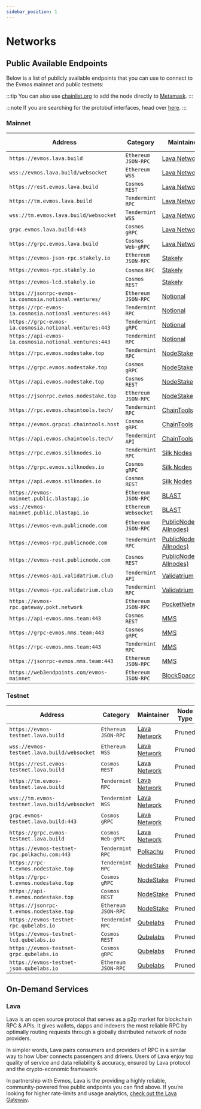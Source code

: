 ```yaml
---
sidebar_position: 1
---
```


# Networks

## Public Available Endpoints

Below is a list of publicly available endpoints that you can use to connect to the Evmos mainnet and
public testnets:

:::tip
You can also use [chainlist.org](https://chainlist.org/) to add the node directly to [Metamask](./../../use/connect-your-wallet/metamask#automatic-import).
:::

:::note
If you are searching for the protobuf interfaces, head over [here](https://buf.build/evmos).
:::

### Mainnet

| Address                                       | Category               | Maintainer                              | Node Type  |
| --------------------------------------------- | ---------------------- | --------------------------------------- | -----------|
| `https://evmos.lava.build`                    | `Ethereum` `JSON-RPC`  | [Lava Network](https://lavanet.xyz)             | Pruned     |
| `wss://evmos.lava.build/websocket`            | `Ethereum` `WSS`       | [Lava Network](https://lavanet.xyz)             | Pruned     |
| `https://rest.evmos.lava.build`               | `Cosmos` `REST`        | [Lava Network](https://lavanet.xyz)             | Pruned     |
| `https://tm.evmos.lava.build`                 | `Tendermint` `RPC`     | [Lava Network](https://lavanet.xyz)             | Pruned     |
| `wss://tm.evmos.lava.build/websocket`         | `Tendermint` `WSS`     | [Lava Network](https://lavanet.xyz)             | Pruned     |
| `grpc.evmos.lava.build:443`                   | `Cosmos` `gRPC`        | [Lava Network](https://lavanet.xyz)             | Pruned     |
| `https://grpc.evmos.lava.build`               | `Cosmos` `Web-gRPC`    | [Lava Network](https://lavanet.xyz)             | Pruned     |
| `https://evmos-json-rpc.stakely.io`           | `Ethereum` `JSON-RPC`  | [Stakely](https://stakely.io/)          | Pruned  |
| `https://evmos-rpc.stakely.io`                | `Cosmos` `RPC`         | [Stakely](https://stakely.io/)          | Pruned  |
| `https://evmos-lcd.stakely.io`                | `Cosmos` `REST`        | [Stakely](https://stakely.io/)          | Pruned  |
| `https://jsonrpc-evmos-ia.cosmosia.notional.ventures/` | `Ethereum` `JSON-RPC`  | [Notional](https://notional.ventures/)  | Pruned  |
| `https://rpc-evmos-ia.cosmosia.notional.ventures:443`  | `Tendermint` `RPC`     | [Notional](https://notional.ventures/)  | Pruned  |
| `https://grpc-evmos-ia.cosmosia.notional.ventures:443` | `Tendermint` `gRPC`    | [Notional](https://notional.ventures/)  | Pruned  |
| `https://api-evmos-ia.cosmosia.notional.ventures:443`  | `Tendermint` `RPC`     | [Notional](https://notional.ventures/)  | Pruned  |
| `https://rpc.evmos.nodestake.top`             | `Tendermint` `RPC`     | [NodeStake](https://nodestake.top/)     | Pruned  |
| `https://grpc.evmos.nodestake.top`            | `Cosmos` `gRPC`        | [NodeStake](https://nodestake.top/)     | Pruned  |
| `https://api.evmos.nodestake.top`             | `Cosmos` `REST`        | [NodeStake](https://nodestake.top/)     | Pruned  |
| `https://jsonrpc.evmos.nodestake.top`         | `Ethereum` `JSON-RPC`  | [NodeStake](https://nodestake.top/)     | Pruned  |
| `https://rpc.evmos.chaintools.tech/`          | `Tendermint` `RPC`     | [ChainTools](https://chaintools.tech/)  | Pruned  |
| `https://evmos.grpcui.chaintools.host`        | `Cosmos` `gRPC`        | [ChainTools](https://chaintools.tech/)  | Pruned  |
| `https://api.evmos.chaintools.tech/`          | `Tendermint` `API`     | [ChainTools](https://chaintools.tech/)  | Pruned  |
| `https://rpc.evmos.silknodes.io`              | `Tendermint` `RPC`     | [Silk Nodes](https://silknodes.io/)     | Pruned  |
| `https://grpc.evmos.silknodes.io`             | `Cosmos` `gRPC`        | [Silk Nodes](https://silknodes.io/)     | Pruned  |
| `https://api.evmos.silknodes.io`              | `Cosmos` `REST`        | [Silk Nodes](https://silknodes.io/)     | Pruned  |
| `https://evmos-mainnet.public.blastapi.io`    | `Ethereum` `JSON-RPC`  | [BLAST](https://blastapi.io/)           | Pruned  |
| `wss://evmos-mainnet.public.blastapi.io`      | `Ethereum` `Websocket` | [BLAST](https://blastapi.io/)           | Pruned  |
| `https://evmos-evm.publicnode.com`            | `Ethereum` `JSON-RPC`  | [PublicNode (by Allnodes)](https://evmos.publicnode.com/) | Pruned  |
| `https://evmos-rpc.publicnode.com`            | `Tendermint` `RPC`     | [PublicNode (by Allnodes)](https://evmos.publicnode.com/) | Pruned  |
| `https://evmos-rest.publicnode.com`           | `Cosmos` `REST`        | [PublicNode (by Allnodes)](https://evmos.publicnode.com/) | Pruned  |
| `https://evmos-api.validatrium.club`           | `Tendermint` `API`        | [Validatrium](https://validatrium.com/) | Pruned  |
| `https://evmos-rpc.validatrium.club`           | `Tendermint` `RPC`        | [Validatrium](https://validatrium.com/) | Pruned  |
| `https://evmos-rpc.gateway.pokt.network`      | `Ethereum` `JSON-RPC`  | [PocketNetwork](https://www.pokt.network/)  | Pruned  |
| `https://api-evmos.mms.team:443`              | `Cosmos` `REST`        | [MMS](https://mms.team/) | Pruned  |
| `https://grpc-evmos.mms.team:443`             | `Cosmos` `gRPC`        | [MMS](https://mms.team/) | Pruned  |
| `https://rpc-evmos.mms.team:443`              | `Tendermint` `RPC`     | [MMS](https://mms.team/) | Pruned  |
| `https://jsonrpc-evmos.mms.team:443`          | `Ethereum` `JSON-RPC`  | [MMS](https://mms.team/) | Pruned  |
| `https://web3endpoints.com/evmos-mainnet`     | `Ethereum` `JSON-RPC`  | [BlockSpaces](https://www.blockspaces.com/web3-infrastructure) | Pruned |

### Testnet

| Address                                      | Category               | Maintainer                              | Node Type  |
| --------------------------------------------- | ---------------------- | --------------------------------------- | -----------|
| `https://evmos-testnet.lava.build`            | `Ethereum` `JSON-RPC`  | [Lava Network](https://lavanet.xyz)             | Pruned     |
| `wss://evmos-testnet.lava.build/websocket`    | `Ethereum` `WSS`       | [Lava Network](https://lavanet.xyz)             | Pruned     |
| `https://rest.evmos-testnet.lava.build`       | `Cosmos` `REST`        | [Lava Network](https://lavanet.xyz)             | Pruned     |
| `https://tm.evmos-testnet.lava.build`         | `Tendermint` `RPC`     | [Lava Network](https://lavanet.xyz)             | Pruned     |
| `wss://tm.evmos-testnet.lava.build/websocket` | `Tendermint` `WSS`     | [Lava Network](https://lavanet.xyz)             | Pruned     |
| `grpc.evmos-testnet.lava.build:443`           | `Cosmos` `gRPC`        | [Lava Network](https://lavanet.xyz)             | Pruned     |
| `https://grpc.evmos-testnet.lava.build`       | `Cosmos` `Web-gRPC`    | [Lava Network](https://lavanet.xyz)             | Pruned     |
| `https://evmos-testnet-rpc.polkachu.com:443` | `Tendermint` `RPC`     | [Polkachu](https://polkachu.com)        | Pruned  |
| `https://rpc-t.evmos.nodestake.top`          | `Tendermint` `RPC`     | [NodeStake](https://nodestake.top/)     | Pruned  |
| `https://grpc-t.evmos.nodestake.top`         | `Cosmos` `gRPC`        | [NodeStake](https://nodestake.top/)     | Pruned  |
| `https://api-t.evmos.nodestake.top`          | `Cosmos` `REST`        | [NodeStake](https://nodestake.top/)     | Pruned  |
| `https://jsonrpc-t.evmos.nodestake.top`      | `Ethereum` `JSON-RPC`  | [NodeStake](https://nodestake.top/)     | Pruned  |
| `https://evmos-testnet-rpc.qubelabs.io`      | `Tendermint` `RPC`     | [Qubelabs](https://qubelabs.io/)        | Pruned  |
| `https://evmos-testnet-lcd.qubelabs.io`      | `Cosmos` `REST`        | [Qubelabs](https://qubelabs.io/)        | Pruned  |
| `https://evmos-testnet-grpc.qubelabs.io`     | `Cosmos` `gRPC`        | [Qubelabs](https://qubelabs.io/)        | Pruned  |
| `https://evmos-testnet-json.qubelabs.io`     | `Ethereum` `JSON-RPC`  | [Qubelabs](https://qubelabs.io/)        | Pruned  |

## On-Demand Services

### Lava

Lava is an open source protocol that serves as a p2p market for blockchain RPC & APIs. It gives wallets, dapps and indexers the most reliable RPC by optimally routing requests through a globally distributed network of node providers.

In simpler words, Lava pairs consumers and providers of RPC in a similar way to how Uber connects passengers and drivers. Users of Lava enjoy top quality of service and data reliability & accuracy, ensured by Lava protocol and the crypto-economic framework

In partnership with Evmos, Lava is the providing a highly reliable, community-powered free public endpoints you can find above. If you’re looking for higher rate-limits and usage analytics, [check out the Lava Gateway](https://gateway.lavanet.xyz?utm_source=evmos-docs&utm_medium=referral&utm_campaign=evmos-iprpc).
